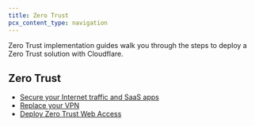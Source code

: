 ```yaml
---
title: Zero Trust
pcx_content_type: navigation
---
```



Zero Trust implementation guides walk you through the steps to deploy a Zero Trust solution with Cloudflare.

## Zero Trust

- [Secure your Internet traffic and SaaS apps](/learning-paths/secure-internet-traffic/)
- [Replace your VPN](/learning-paths/replace-vpn/)
- [Deploy Zero Trust Web Access](/learning-paths/zero-trust-web-access/)
